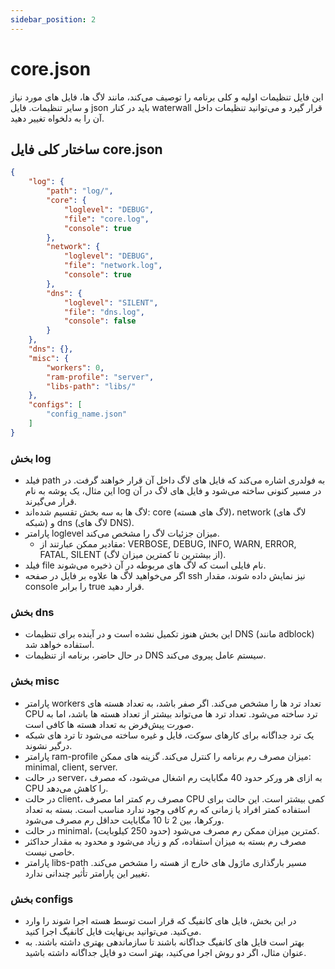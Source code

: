 ```yaml
---
sidebar_position: 2
---
```


# core.json 

این فایل تنظیمات اولیه و کلی برنامه را توصیف می‌کند، مانند لاگ ها، فایل های مورد نیاز و سایر تنظیمات. فایل json باید در کنار waterwall قرار گیرد و می‌توانید تنظیمات داخل آن را به دلخواه تغییر دهید.

## ساختار کلی فایل core.json

```json title="core.json"
{
    "log": {
        "path": "log/",
        "core": {
            "loglevel": "DEBUG",
            "file": "core.log",
            "console": true
        },
        "network": {
            "loglevel": "DEBUG",
            "file": "network.log",
            "console": true
        },
        "dns": {
            "loglevel": "SILENT",
            "file": "dns.log",
            "console": false
        }
    },
    "dns": {},
    "misc": {
        "workers": 0,
        "ram-profile": "server",
        "libs-path": "libs/"
    },
    "configs": [
        "config_name.json"
    ]
}
```



### بخش log
 -   فیلد path به فولدری اشاره می‌کند که فایل های لاگ داخل آن قرار خواهند گرفت. در این مثال، یک پوشه به نام log در مسیر کنونی ساخته می‌شود و فایل های لاگ در آن قرار می‌گیرند.
 -   لاگ ها به سه بخش تقسیم شده‌اند: core (لاگ های هسته)، network (لاگ های شبکه) و dns (لاگ های DNS).
 -   پارامتر loglevel میزان جزئیات لاگ را مشخص می‌کند.
     - مقادیر ممکن عبارتند از: VERBOSE, DEBUG, INFO, WARN, ERROR, FATAL, SILENT (از بیشترین تا کمترین میزان لاگ).
 -   فیلد file نام فایلی است که لاگ های مربوطه در آن ذخیره می‌شوند.
 -   اگر می‌خواهید لاگ ها علاوه بر فایل در صفحه ssh نیز نمایش داده شوند، مقدار console را برابر true قرار دهید.

### بخش dns
- این بخش هنوز تکمیل نشده است و در آینده برای تنظیمات DNS (مانند adblock) استفاده خواهد شد.
- در حال حاضر، برنامه از تنظیمات DNS سیستم عامل پیروی می‌کند.

### بخش misc

- پارامتر workers تعداد ترد ها را مشخص می‌کند. اگر صفر باشد، به تعداد هسته های CPU ترد ساخته می‌شود. تعداد ترد ها می‌تواند بیشتر از تعداد هسته ها باشد، اما به صورت پیش‌فرض به تعداد هسته ها کافی است.
- یک ترد جداگانه برای کارهای سوکت، فایل و غیره ساخته می‌شود تا ترد های شبکه درگیر نشوند.
- پارامتر ram-profile میزان مصرف رم برنامه را کنترل می‌کند. گزینه های ممکن: minimal, client, server.
- در حالت server، به ازای هر ورکر حدود 40 مگابایت رم اشغال می‌شود، که مصرف CPU را کاهش می‌دهد.
- در حالت client، مصرف رم کمتر اما مصرف CPU کمی بیشتر است. این حالت برای استفاده کمتر افراد یا زمانی که رم کافی وجود ندارد مناسب است. بسته به تعداد ورکرها، بین 2 تا 10 مگابایت حداقل رم مصرف می‌شود.
- در حالت minimal، کمترین میزان ممکن رم مصرف می‌شود (حدود 250 کیلوبایت).
- مصرف رم بسته به میزان استفاده، کم و زیاد می‌شود و محدود به مقدار حداکثر خاصی نیست.
- پارامتر libs-path مسیر بارگذاری ماژول های خارج از هسته را مشخص می‌کند. تغییر این پارامتر تأثیر چندانی ندارد.

### بخش configs

- در این بخش، فایل های کانفیگ که قرار است توسط هسته اجرا شوند را وارد می‌کنید. می‌توانید بی‌نهایت فایل کانفیگ اجرا کنید.
- بهتر است فایل های کانفیگ جداگانه باشند تا سازماندهی بهتری داشته باشند. به عنوان مثال، اگر دو روش اجرا می‌کنید، بهتر است دو فایل جداگانه داشته باشید.